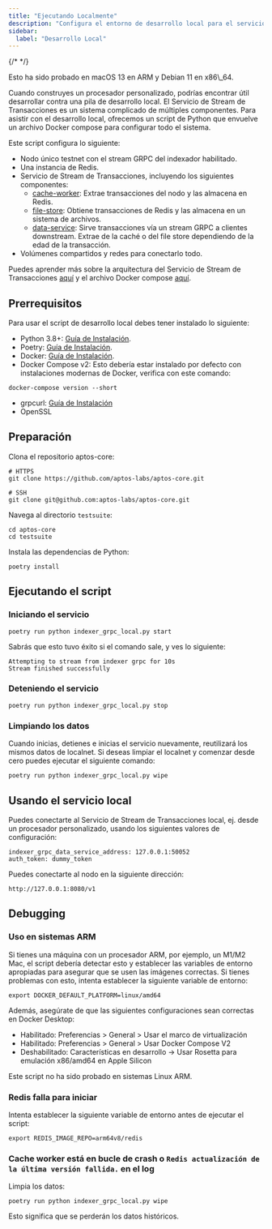```yaml
---
title: "Ejecutando Localmente"
description: "Configura el entorno de desarrollo local para el servicio de flujo de transacciones usando Docker compose y scripts de Python para desarrollo de procesadores personalizados"
sidebar:
  label: "Desarrollo Local"
---
```



{/* <IndexerBetaNotice /> */}

<Aside type="note">
  Esto ha sido probado en macOS 13 en ARM y Debian 11 en x86\_64.
</Aside>

Cuando construyes un procesador personalizado, podrías encontrar útil desarrollar contra una pila de desarrollo local. El Servicio de Stream de Transacciones es un sistema complicado de múltiples componentes. Para asistir con el desarrollo local, ofrecemos un script de Python que envuelve un archivo Docker compose para configurar todo el sistema.

Este script configura lo siguiente:

- Nodo único testnet con el stream GRPC del indexador habilitado.
- Una instancia de Redis.
- Servicio de Stream de Transacciones, incluyendo los siguientes componentes:
  - [cache-worker](https://github.com/aptos-labs/aptos-core/tree/main/ecosystem/indexer-grpc/indexer-grpc-cache-worker): Extrae transacciones del nodo y las almacena en Redis.
  - [file-store](https://github.com/aptos-labs/aptos-core/tree/main/ecosystem/indexer-grpc/indexer-grpc-file-store): Obtiene transacciones de Redis y las almacena en un sistema de archivos.
  - [data-service](https://github.com/aptos-labs/aptos-core/tree/main/ecosystem/indexer-grpc/indexer-grpc-data-service): Sirve transacciones vía un stream GRPC a clientes downstream. Extrae de la caché o del file store dependiendo de la edad de la transacción.
- Volúmenes compartidos y redes para conectarlo todo.

Puedes aprender más sobre la arquitectura del Servicio de Stream de Transacciones [aquí](/build/indexer/txn-stream) y el archivo Docker compose [aquí](https://github.com/aptos-labs/aptos-core/blob/main/docker/compose/indexer-grpc/docker-compose.yaml).

## Prerrequisitos

Para usar el script de desarrollo local debes tener instalado lo siguiente:

- Python 3.8+: [Guía de Instalación](https://docs.python-guide.org/starting/installation/#python-3-installation-guides).
- Poetry: [Guía de Instalación](https://python-poetry.org/docs/#installation).
- Docker: [Guía de Instalación](https://docs.docker.com/get-docker/).
- Docker Compose v2: Esto debería estar instalado por defecto con instalaciones modernas de Docker, verifica con este comando:

```shellscript filename="Terminal"
docker-compose version --short
```

- grpcurl: [Guía de Instalación](https://github.com/fullstorydev/grpcurl#installation)
- OpenSSL

## Preparación

Clona el repositorio aptos-core:

```shellscript filename="Terminal"
# HTTPS
git clone https://github.com/aptos-labs/aptos-core.git

# SSH
git clone git@github.com:aptos-labs/aptos-core.git
```

Navega al directorio `testsuite`:

```shellscript filename="Terminal"
cd aptos-core
cd testsuite
```

Instala las dependencias de Python:

```shellscript filename="Terminal"
poetry install
```

## Ejecutando el script

### Iniciando el servicio

```shellscript filename="Terminal"
poetry run python indexer_grpc_local.py start
```

Sabrás que esto tuvo éxito si el comando sale, y ves lo siguiente:

```shellscript filename="Terminal"
Attempting to stream from indexer grpc for 10s
Stream finished successfully
```

### Deteniendo el servicio

```shellscript filename="Terminal"
poetry run python indexer_grpc_local.py stop
```

### Limpiando los datos

Cuando inicias, detienes e inicias el servicio nuevamente, reutilizará los mismos datos de localnet. Si deseas limpiar el localnet y comenzar desde cero puedes ejecutar el siguiente comando:

```shellscript filename="Terminal"
poetry run python indexer_grpc_local.py wipe
```

## Usando el servicio local

Puedes conectarte al Servicio de Stream de Transacciones local, ej. desde un procesador personalizado, usando los siguientes valores de configuración:

```shellscript filename="Terminal"
indexer_grpc_data_service_address: 127.0.0.1:50052
auth_token: dummy_token
```

Puedes conectarte al nodo en la siguiente dirección:

```shellscript filename="Terminal"
http://127.0.0.1:8080/v1
```

## Debugging

### Uso en sistemas ARM

Si tienes una máquina con un procesador ARM, por ejemplo, un M1/M2 Mac, el script debería detectar esto y establecer las variables de entorno apropiadas para asegurar que se usen las imágenes correctas. Si tienes problemas con esto, intenta establecer la siguiente variable de entorno:

```shellscript filename="Terminal"
export DOCKER_DEFAULT_PLATFORM=linux/amd64
```

Además, asegúrate de que las siguientes configuraciones sean correctas en Docker Desktop:

- Habilitado: Preferencias > General > Usar el marco de virtualización
- Habilitado: Preferencias > General > Usar Docker Compose V2
- Deshabilitado: Características en desarrollo -> Usar Rosetta para emulación x86/amd64 en Apple Silicon

Este script no ha sido probado en sistemas Linux ARM.

### Redis falla para iniciar

Intenta establecer la siguiente variable de entorno antes de ejecutar el script:

```shellscript filename="Terminal"
export REDIS_IMAGE_REPO=arm64v8/redis
```

### Cache worker está en bucle de crash o `Redis actualización de la última versión fallida.` en el log

Limpia los datos:

```shellscript filename="Terminal"
poetry run python indexer_grpc_local.py wipe
```

Esto significa que se perderán los datos históricos.
